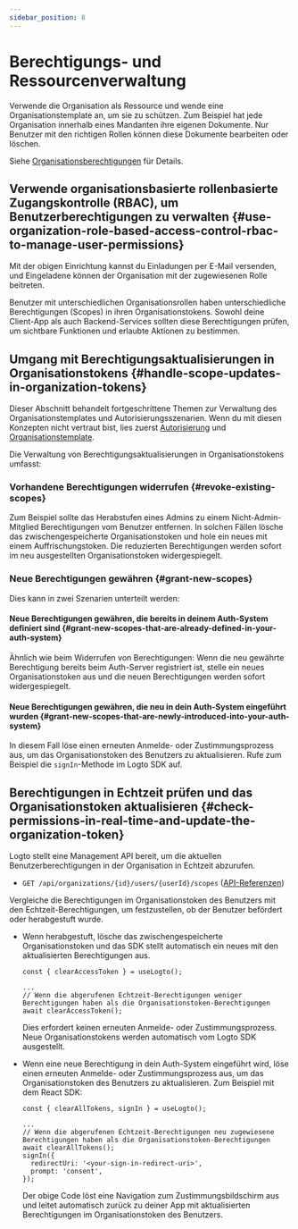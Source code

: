 ```yaml
---
sidebar_position: 8
---
```


# Berechtigungs- und Ressourcenverwaltung

Verwende die Organisation als Ressource und wende eine Organisationstemplate an, um sie zu schützen. Zum Beispiel hat jede Organisation innerhalb eines Mandanten ihre eigenen Dokumente. Nur Benutzer mit den richtigen Rollen können diese Dokumente bearbeiten oder löschen.

Siehe [Organisationsberechtigungen](/authorization/organization-permissions) für Details.

## Verwende organisationsbasierte rollenbasierte Zugangskontrolle (RBAC), um Benutzerberechtigungen zu verwalten \{#use-organization-role-based-access-control-rbac-to-manage-user-permissions}

Mit der obigen Einrichtung kannst du Einladungen per E-Mail versenden, und Eingeladene können der Organisation mit der zugewiesenen Rolle beitreten.

Benutzer mit unterschiedlichen Organisationsrollen haben unterschiedliche Berechtigungen (Scopes) in ihren Organisationstokens. Sowohl deine Client-App als auch Backend-Services sollten diese Berechtigungen prüfen, um sichtbare Funktionen und erlaubte Aktionen zu bestimmen.

## Umgang mit Berechtigungsaktualisierungen in Organisationstokens \{#handle-scope-updates-in-organization-tokens}

Dieser Abschnitt behandelt fortgeschrittene Themen zur Verwaltung des Organisationstemplates und Autorisierungsszenarien. Wenn du mit diesen Konzepten nicht vertraut bist, lies zuerst [Autorisierung](/authorization) und [Organisationstemplate](/authorization/organization-template).

Die Verwaltung von Berechtigungsaktualisierungen in Organisationstokens umfasst:

### Vorhandene Berechtigungen widerrufen \{#revoke-existing-scopes}

Zum Beispiel sollte das Herabstufen eines Admins zu einem Nicht-Admin-Mitglied Berechtigungen vom Benutzer entfernen. In solchen Fällen lösche das zwischengespeicherte Organisationstoken und hole ein neues mit einem Auffrischungstoken. Die reduzierten Berechtigungen werden sofort im neu ausgestellten Organisationstoken widergespiegelt.

### Neue Berechtigungen gewähren \{#grant-new-scopes}

Dies kann in zwei Szenarien unterteilt werden:

#### Neue Berechtigungen gewähren, die bereits in deinem Auth-System definiert sind \{#grant-new-scopes-that-are-already-defined-in-your-auth-system}

Ähnlich wie beim Widerrufen von Berechtigungen: Wenn die neu gewährte Berechtigung bereits beim Auth-Server registriert ist, stelle ein neues Organisationstoken aus und die neuen Berechtigungen werden sofort widergespiegelt.

#### Neue Berechtigungen gewähren, die neu in dein Auth-System eingeführt wurden \{#grant-new-scopes-that-are-newly-introduced-into-your-auth-system}

In diesem Fall löse einen erneuten Anmelde- oder Zustimmungsprozess aus, um das Organisationstoken des Benutzers zu aktualisieren. Rufe zum Beispiel die `signIn`-Methode im Logto SDK auf.

## Berechtigungen in Echtzeit prüfen und das Organisationstoken aktualisieren \{#check-permissions-in-real-time-and-update-the-organization-token}

Logto stellt eine Management API bereit, um die aktuellen Benutzerberechtigungen in der Organisation in Echtzeit abzurufen.

- `GET /api/organizations/{id}/users/{userId}/scopes` ([API-Referenzen](https://openapi.logto.io/operation/operation-listorganizationuserscopes))

Vergleiche die Berechtigungen im Organisationstoken des Benutzers mit den Echtzeit-Berechtigungen, um festzustellen, ob der Benutzer befördert oder herabgestuft wurde.

- Wenn herabgestuft, lösche das zwischengespeicherte Organisationstoken und das SDK stellt automatisch ein neues mit den aktualisierten Berechtigungen aus.

  ```tsx
  const { clearAccessToken } = useLogto();

  ...
  // Wenn die abgerufenen Echtzeit-Berechtigungen weniger Berechtigungen haben als die Organisationstoken-Berechtigungen
  await clearAccessToken();

  ```

  Dies erfordert keinen erneuten Anmelde- oder Zustimmungsprozess. Neue Organisationstokens werden automatisch vom Logto SDK ausgestellt.

- Wenn eine neue Berechtigung in dein Auth-System eingeführt wird, löse einen erneuten Anmelde- oder Zustimmungsprozess aus, um das Organisationstoken des Benutzers zu aktualisieren. Zum Beispiel mit dem React SDK:

  ```tsx
  const { clearAllTokens, signIn } = useLogto();

  ...
  // Wenn die abgerufenen Echtzeit-Berechtigungen neu zugewiesene Berechtigungen haben als die Organisationstoken-Berechtigungen
  await clearAllTokens();
  signIn({
    redirectUri: '<your-sign-in-redirect-uri>',
    prompt: 'consent',
  });

  ```

  Der obige Code löst eine Navigation zum Zustimmungsbildschirm aus und leitet automatisch zurück zu deiner App mit aktualisierten Berechtigungen im Organisationstoken des Benutzers.
